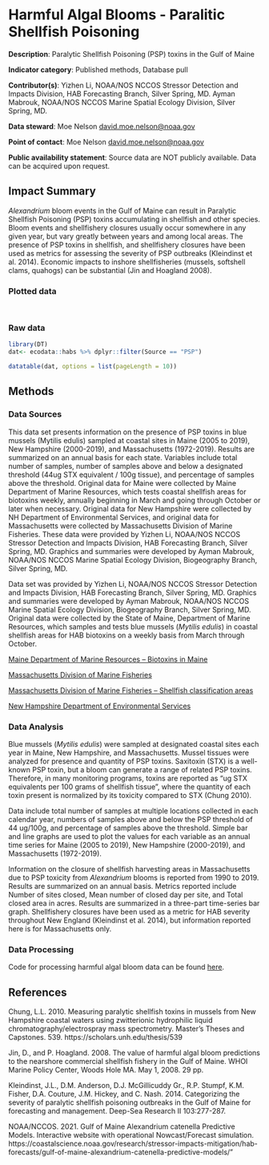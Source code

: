 # Harmful Algal Blooms - Paralitic Shellfish Poisoning

**Description**: Paralytic Shellfish Poisoning (PSP) toxins in the Gulf of Maine

**Indicator category**: Published methods, Database pull

**Contributor(s)**: Yizhen Li, NOAA/NOS NCCOS Stressor Detection and Impacts Division, HAB Forecasting Branch, Silver Spring, MD.  Ayman Mabrouk, NOAA/NOS NCCOS Marine Spatial Ecology Division, Silver Spring, MD.
  
**Data steward**: Moe Nelson <david.moe.nelson@noaa.gov>
  
**Point of contact**: Moe Nelson <david.moe.nelson@noaa.gov>

**Public availability statement**: Source data are NOT publicly available. Data can be acquired upon request.

## Impact Summary

*Alexandrium* bloom events in the Gulf of Maine can result in Paralytic Shellfish Poisoning (PSP) toxins accumulating in shellfish and other species.   Bloom events and shellfishery closures usually occur somewhere in any given year, but vary greatly between years and among local areas.  The presence of PSP toxins in shellfish, and shellfishery closures have been used as metrics for assessing the severity of PSP outbreaks (Kleindinst et al. 2014).  Economic impacts to inshore shellfisheries (mussels, softshell clams, quahogs) can be substantial (Jin and Hoagland 2008).

### Plotted data 
```r

```


```r

```

### Raw data 
```r
library(DT)
dat<- ecodata::habs %>% dplyr::filter(Source == "PSP")

datatable(dat, options = list(pageLength = 10))

```

## Methods
### Data Sources

This data set presents information on the presence of PSP toxins in blue mussels (Mytilis edulis) sampled at coastal sites in Maine (2005 to 2019), New Hampshire (2000-2019), and Massachusetts (1972-2019).  Results are summarized on an annual basis for each state.  Variables include total number of samples, number of samples above and below a designated threshold (44ug STX equivalent / 100g tissue), and percentage of samples above the threshold.  Original data for Maine were collected by Maine Department of Marine Resources, which tests coastal shellfish areas for biotoxins weekly, annually beginning in March and going through October or later when necessary.  Original data for New Hampshire were collected by NH Department of Environmental Services, and original data for Massachusetts were collected by Massachusetts Division of Marine Fisheries.  These data were provided by Yizhen Li, NOAA/NOS NCCOS Stressor Detection and Impacts Division, HAB Forecasting Branch, Silver Spring, MD.  Graphics and summaries were developed by Ayman Mabrouk, NOAA/NOS NCCOS Marine Spatial Ecology Division, Biogeography Branch, Silver Spring, MD. 


Data set was provided by Yizhen Li, NOAA/NOS NCCOS Stressor Detection and Impacts Division, HAB Forecasting Branch, Silver Spring, MD. Graphics and summaries were developed by Ayman Mabrouk, NOAA/NOS NCCOS Marine Spatial Ecology Division, Biogeography Branch, Silver Spring, MD.
Original data were collected by the State of Maine, Department of Marine Resources, which samples and tests blue mussels (*Mytilis edulis*) in coastal shellfish areas for HAB biotoxins on a weekly basis from March through October.  

[Maine Department of Marine Resources – Biotoxins in Maine](https://www.maine.gov/dmr/shellfish-sanitation-management/programs/biotoxininfo.html)

[Massachusetts Division of Marine Fisheries](https://www.mass.gov/service-details/psp-red-tide-monitoring)

[Massachusetts Division of Marine Fisheries – Shellfish classification areas](https://www.mass.gov/service-details/shellfish-classification-areas)

[New Hampshire Department of Environmental Services](https://www.des.nh.gov/water/healthy-swimming/harmful-algal-blooms)

### Data Analysis

Blue mussels (*Mytilis edulis*) were sampled at designated coastal sites each year in Maine, New Hampshire, and Massachusetts.  Mussel tissues were analyzed for presence and quantity of PSP toxins. Saxitoxin (STX) is a well-known PSP toxin, but a bloom can generate a range of related PSP toxins. Therefore, in many monitoring programs, toxins are reported as “ug STX equivalents per 100 grams of shellfish tissue”, where the quantity of each toxin present is normalized by its toxicity compared to STX (Chung 2010).



Data include total number of samples at multiple locations collected in each calendar year, numbers of samples above and below the PSP threshold of 44 ug/100g, and percentage of samples above the threshold. Simple bar and line graphs are used to plot the values for each variable as an annual time series for Maine (2005 to 2019), New Hampshire (2000-2019), and Massachusetts (1972-2019).


Information on the closure of shellfish harvesting areas in Massachusetts due to PSP toxicity from *Alexandrium* blooms is reported from 1990 to 2019.  Results are summarized on an annual basis.  Metrics reported include Number of sites closed, Mean number of closed day per site, and Total closed area in acres.  Results are summarized in a three-part time-series bar graph.  Shellfishery closures have been used as a metric for HAB severity throughout New England (Kleindinst et al. 2014), but information reported here is for Massachusetts only.


### Data Processing

Code for processing harmful algal bloom data can be found [here](https://github.com/NOAA-EDAB/ecodata/blob/master/data-raw/get_habs.R).

## References

Chung, L.L. 2010.  Measuring paralytic shellfish toxins in mussels from New Hampshire coastal waters using zwitterionic hydrophilic liquid chromatography/electrospray mass spectrometry. Master's Theses and Capstones. 539.  https://scholars.unh.edu/thesis/539

Jin, D., and P. Hoagland. 2008. The value of harmful algal bloom predictions to the nearshore commercial shellfish fishery in the Gulf of Maine. WHOI Marine Policy Center, Woods Hole MA. May 1, 2008. 29 pp.

Kleindinst, J.L., D.M. Anderson, D.J. McGillicuddy Gr., R.P. Stumpf, K.M. Fisher, D.A. Couture, J.M. Hickey, and C. Nash.  2014.  Categorizing the severity of paralytic shellfish poisoning outbreaks in the Gulf of Maine for forecasting and management.  Deep-Sea Research II 103:277-287.

NOAA/NCCOS.  2021.  Gulf of Maine Alexandrium catenella Predictive Models.  Interactive website with operational Nowcast/Forecast simulation.  https://coastalscience.noaa.gov/research/stressor-impacts-mitigation/hab-forecasts/gulf-of-maine-alexandrium-catenella-predictive-models/"


